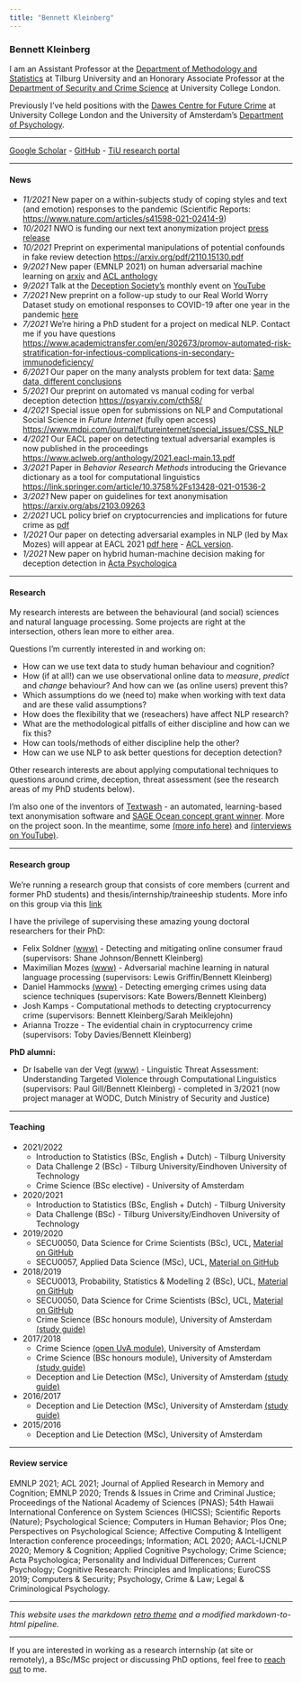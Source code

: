 ```yaml
---
title: "Bennett Kleinberg"
---
```


### Bennett Kleinberg

  I am an Assistant Professor at the [Department of Methodology and Statistics](https://www.tilburguniversity.edu/about/schools/socialsciences/organization/departments/methodology-statistics) at Tilburg University and an Honorary Associate Professor at the [Department of Security and Crime Science](http://www.ucl.ac.uk/jill-dando-institute) at University College London.

  Previously I've held positions with the [Dawes Centre for Future Crime](http://www.ucl.ac.uk/jill-dando-institute/dawes-future-crime) at University College London and the University of Amsterdam's [Department of Psychology](https://www.uva.nl/en/about-the-uva/organisation/faculties/faculty-of-social-and-behavioural-sciences/disciplines/psychology/psychology.html).

  ---

  [Google Scholar](https://scholar.google.nl/citations?user=Ms2d7OsAAAAJ&hl=en) - [GitHub](https://github.com/ben-aaron188) - [TiU research portal](https://research.tilburguniversity.edu/en/persons/bennett-kleinberg/network/)

  <!-- - [publications](./sub/publications.html) - [talks](./sub/talks.html) - [media coverage](./sub/media.html) -->


  ---

#### News

  - _11/2021_ New paper on a within-subjects study of coping styles and text (and emotion) responses to the pandemic (Scientific Reports: [https://www.nature.com/articles/s41598-021-02414-9](https://www.nature.com/articles/s41598-021-02414-9))
  - _10/2021_ NWO is funding our next text anonymization project [press release](https://www.tilburguniversity.edu/current/news/more-news/nwo-subsidizes-three-open-science-research-projects)
  - _10/2021_ Preprint on experimental manipulations of potential confounds in fake review detection [https://arxiv.org/pdf/2110.15130.pdf](https://arxiv.org/pdf/2110.15130.pdf)
  - _9/2021_ New paper (EMNLP 2021) on human adversarial machine learning on [arxiv](https://arxiv.org/pdf/2109.04385.pdf) and [ACL anthology](https://aclanthology.org/2021.emnlp-main.651/)
  - _9/2021_ Talk at the [Deception Society's](https://deceptionresearchsociety.org/) monthly event on [YouTube](https://www.youtube.com/watch?v=TPk3At9qO0M)
  - _7/2021_ New preprint on a follow-up study to our Real World Worry Dataset study on emotional responses to COVID-19 after one year in the pandemic [here](https://arxiv.org/abs/2107.03466v2)
  - _7/2021_ We're hiring a PhD student for a project on medical NLP. Contact me if you have questions [https://www.academictransfer.com/en/302673/promov-automated-risk-stratification-for-infectious-complications-in-secondary-immunodeficiency/](https://www.academictransfer.com/en/302673/promov-automated-risk-stratification-for-infectious-complications-in-secondary-immunodeficiency/)
  - _6/2021_ Our paper on the many analysts problem for text data: [Same data, different conclusions](https://www.sciencedirect.com/science/article/pii/S0749597821000200)
  - _5/2021_ Our preprint on automated vs manual coding for verbal deception detection [https://psyarxiv.com/cth58/](https://psyarxiv.com/cth58/)
  - _4/2021_ Special issue open for submissions on NLP and Computational Social Science in _Future Internet_ (fully open access) [https://www.mdpi.com/journal/futureinternet/special_issues/CSS_NLP](https://www.mdpi.com/journal/futureinternet/special_issues/CSS_NLP)
  - _4/2021_ Our EACL paper on detecting textual adversarial examples is now published in the proceedings [https://www.aclweb.org/anthology/2021.eacl-main.13.pdf](https://www.aclweb.org/anthology/2021.eacl-main.13.pdf)
  - _3/2021_ Paper in _Behavior Research Methods_ introducing the Grievance dictionary as a tool for computational linguistics [https://link.springer.com/article/10.3758%2Fs13428-021-01536-2](https://link.springer.com/article/10.3758%2Fs13428-021-01536-2)
  - _3/2021_ New paper on guidelines for text anonymisation [https://arxiv.org/abs/2103.09263](https://arxiv.org/abs/2103.09263)
  - _2/2021_ UCL policy brief on cryptocurrencies and implications for future crime as [pdf](https://www.ucl.ac.uk/jill-dando-institute/sites/jill-dando-institute/files/ucl_cryptocurrencies_and_future_crime_policy_briefing_feb2021_compressed_1.pdf)
  - _1/2021_ Our paper on detecting adversarial examples in NLP (led by Max Mozes) will appear at EACL 2021 [pdf here](https://arxiv.org/pdf/2004.05887.pdf) - [ACL version](https://aclanthology.org/2021.eacl-main.13/).
  - _1/2021_ New paper on hybrid human-machine decision making for deception detection in [Acta Psychologica](https://www.sciencedirect.com/science/article/pii/S0001691820305746)
  <!--- - _11/2020_ Started new position at Tilburg University
  - _11/2020_ Our paper on gender differences in emotional responses to COVID-19 now [in SocInfo](https://link.springer.com/chapter/10.1007/978-3-030-60975-7_29) and as [pdf here](https://discovery.ucl.ac.uk/id/eprint/10116954/1/gender_covid_socinfo_finalrevision.pdf)
  - _9/2020_ - Paper (J of Comp Soc Science) on the change in linguistic change as a response to the Unite the Right event: [Online influence, offline violence](https://link.springer.com/article/10.1007/s42001-020-00080-x)
  - _9/2020_ - Tool for dictionary-based analysis of threatening language use - the GRIEVANCE dictionary: [https://arxiv.org/pdf/2009.04798.pdf](https://arxiv.org/pdf/2009.04798.pdf)
  - _9/2020_ - Paper on predicting author characteristics from abusive (vs neutral) language: [https://arxiv.org/pdf/2009.01126.pdf](https://arxiv.org/pdf/2009.01126.pdf)
   - _7/2020_ - Our paper on gender differences in emotional responses will appear at SocInfo 2020
  - _6/2020_ - Paper on experimental emotion manipulation for computational linguistics: [https://arxiv.org/abs/2006.08952](https://arxiv.org/abs/2006.08952)
  - _5/2020_ - Media coverage (in French) of our drill music work on [Ulyces](https://www.ulyces.co/denis-hadzovic/drill-uk-des-roulements-de-caisses-claires-et-des-meurtres-au-couteau/)
  - _5/2020_ - Media coverage of our COVID-19 study in [Daily Mail](https://www.dailymail.co.uk/sciencetech/article-8316235/Men-worry-economy-COVID-19-women-concerned-loved-ones.html) and [UCL News](https://www.ucl.ac.uk/news/2020/may/how-men-and-womens-anxieties-differ-over-covid-19)
  - _4/2020_ - Paper on gender differences in emotional responses to COVID-19: [http://arxiv.org/abs/2004.08202](http://arxiv.org/abs/2004.08202).
  - _4/2020_ - Media coverage of our drill music work in [Discover Magazine](https://www.discovermagazine.com/the-sciences/the-curious-case-of-drill-rap-and-its-link-to-violent-crime)
  - _4/2020_ - Paper on detecting adversarial examples in NLP (PhD work by M. Mozes): [http://arxiv.org/abs/2004.05887](http://arxiv.org/abs/2004.05887).
  - _4/2020_ - Follow-up paper on the drill rap - violence issue: [http://arxiv.org/abs/2004.04598](http://arxiv.org/abs/2004.04598).
  - _4/2020_ - New paper introducing a high-quality dataset on emotions around COVID-19: [http://arxiv.org/abs/2004.04225](http://arxiv.org/abs/2004.04225)
  - _3/2020_ - Paper on human-machine integrated deception detection: [http://arxiv.org/abs/2003.13316](http://arxiv.org/abs/2003.13316).
  - _2/2020_ - Paper on [the temporal evolution of a far-right forum](https://link.springer.com/article/10.1007/s42001-020-00064-x) in the Journal of Computational Social Science
  - _1/2020_ - Paper on using a [smartphone app for RT-based deception detection](https://www.collabra.org/article/10.1525/collabra.255/) in Collabra.
  - _1/2020_ - Paper on [human trafficking in online ads](https://link.springer.com/article/10.1007/s12117-019-09376-5) in Trends in Organized Crime. -->

  ---

#### Research



My research interests are between the behavioural (and social) sciences and natural language processing. Some projects are right at the intersection, others lean more to either area.


Questions I'm currently interested in and working on:

- How can we use text data to study human behaviour and cognition?
- How (if at all!) can we use observational online data to _measure_, _predict_ and _change_ behaviour? And how can we (as online users) prevent this?
- Which assumptions do we (need to) make when working with text data and are these valid assumptions?
- How does the flexibility that we (reseachers) have affect NLP research?
- What are the methodological pitfalls of either discipline and how can we fix this?
- How can tools/methods of either discipline help the other?
- How can we use NLP to ask better questions for deception detection?

Other research interests are about applying computational techniques to questions around crime, deception, threat assessment (see the research areas of my PhD students below).

I'm also one of the inventors of [Textwash](https://textwash.co.uk/) - an automated, learning-based text anonymisation software and [SAGE Ocean concept grant winner](https://uk.sagepub.com/en-gb/eur/press/sage-ocean-announces-text-wash-as-2019-concept-grant-winner). More on the project soon. In the meantime, some [(more info here)](https://ocean.sagepub.com/concept-grants) and [(interviews on YouTube)](https://www.youtube.com/watch?v=T9pRRn2DrMY).

---

#### Research group

  We're running a research group that consists of core members (current and former PhD students) and thesis/internship/traineeship students. More info on this group via this [link](https://bkleinberg.net/whatever_research/)

  I have the privilege of supervising these amazing young doctoral researchers for their PhD:

  - Felix Soldner [(www)](http://fsoldner.net/) - Detecting and mitigating online consumer fraud (supervisors: Shane Johnson/Bennett Kleinberg)
  - Maximilian Mozes [(www)](http://mmozes.net/) - Adversarial machine learning in natural language processing (supervisors: Lewis Griffin/Bennett Kleinberg)
  - Daniel Hammocks [(www)](https://danielhammocks.uk/) - Detecting emerging crimes using data science techniques (supervisors: Kate Bowers/Bennett Kleinberg)
  - Josh Kamps - Computational methods to detecting cryptocurrency crime (supervisors: Bennett Kleinberg/Sarah Meiklejohn)
  - Arianna Trozze - The evidential chain in cryptocurrency crime (supervisors: Toby Davies/Bennett Kleinberg)

**PhD alumni:**

- Dr Isabelle van der Vegt [(www)](http://isabellevdv.net/) - Linguistic Threat Assessment: Understanding Targeted Violence through Computational Linguistics (supervisors: Paul Gill/Bennett Kleinberg) - completed in 3/2021 (now project manager at WODC, Dutch Ministry of Security and Justice)


  <!-- A list of BSc + MSc + internship projects can be found [here](./sub/paststudentprojects.html). -->

---

#### Teaching

  - 2021/2022
      - Introduction to Statistics (BSc, English + Dutch) - Tilburg University
      - Data Challenge 2 (BSc) - Tilburg University/Eindhoven University of Technology
      - Crime Science (BSc elective) - University of Amsterdam
  - 2020/2021
      - Introduction to Statistics (BSc, English + Dutch) - Tilburg University
      - Data Challenge (BSc) - Tilburg University/Eindhoven University of Technology
  - 2019/2020
      - SECU0050, Data Science for Crime Scientists (BSc), UCL, [Material on GitHub](https://github.com/ben-aaron188/UCL_SECU0050)
      - SECU0057, Applied Data Science (MSc), UCL, [Material on GitHub](https://github.com/ben-aaron188/UCL_SECU0057)
  - 2018/2019
      - SECU0013, Probability, Statistics & Modelling 2 (BSc), UCL, [Material on GitHub](https://github.com/ben-aaron188/ucl_psm2_20182019)
      - SECU0050, Data Science for Crime Scientists (BSc), UCL, [Material on GitHub](https://github.com/ben-aaron188/ucl_aca_20182019)
      - Crime Science (BSc honours module), University of Amsterdam [(study guide)](https://www.uva.nl/en/programmes/honours-modules-iis/honoursmodule-crime-science/honoursmodule-crime-science.html?1549646204808)
  - 2017/2018
      - Crime Science [(open UvA module)](https://www.uva.nl/en/programmes/open-programmes-iis/crime-science/crime-science.html), University of Amsterdam
      - Crime Science (BSc honours module), University of Amsterdam [(study guide)](http://www.studiegids.uva.nl/xmlpages/page/2017-2018-en/search-course/course/40888)
      - Deception and Lie Detection (MSc), University of Amsterdam [(study guide)](http://www.studiegids.uva.nl/xmlpages/page/2017-2018-en/search-course/course/41168)
  - 2016/2017
      - Deception and Lie Detection (MSc), University of Amsterdam [(study guide)](http://www.studiegids.uva.nl/xmlpages/page/2016-2017-en/search-course/course/28244)
  - 2015/2016
      - Deception and Lie Detection (MSc), University of Amsterdam

---

  <!--
  ## Software
  - NETANOS - Named entity-based text anonymization for open science
      - Anonymises bunches of text files by removing identifiable information
      - de-identifies numbers, persons, locations, places, pronouns, dates and times
      - Developed with [Maximilian Mozes](http://www.mmozes.net/) and [Bruno Verschuere](http://www.uva.nl/profiel/v/e/b.j.verschuere/b.j.verschuere.html)
      - Available on [npm](https://www.npmjs.com/package/netanos), source code [on GitHub](https://github.com/ben-aaron188/netanos)
      - Published paper in [JOSS](http://joss.theoj.org/papers/cd40892f7ea198aded1bc90ba33c6655) and experimental validation on [OSF servers](https://osf.io/w9nhb/)
      - Accessible interface version lives on [netanos.io](http://netanos.io/)
  - Naive context sentiment analysis
      -  Performs sentiment analysis that handles valence shifters (e.g., "really", "not", "hardly", "but") on non-punctuated or poorly punctuated data
      -  Code lives [on GitHub](https://github.com/ben-aaron188/naive_context_sentiment)
      -  Specific use cases:
          - data that are not punctuated at all (e.g., auto-generated YouTube transcripts)
          - data that are badly punctuated (e.g., data from blogs where punctuation is not necessarily a given)
          - very brief text data: Twitter data, for example, even if properly annotated for sentence-boundary-disambiguation, would return one or two sentiment values with other sentiment extraction packages
     - Contributors: [Maximilian Mozes](http://www.mmozes.net/) and Isabelle van der Vegt
   -->

#### Review service

  EMNLP 2021; ACL 2021; Journal of Applied Research in Memory and Cognition; EMNLP 2020; Trends & Issues in Crime and Criminal Justice; Proceedings of the National Academy of Sciences (PNAS); 54th Hawaii International Conference on System Sciences (HICSS); Scientific Reports (Nature); Psychological Science; Computers in Human Behavior; Plos One; Perspectives on Psychological Science; Affective Computing & Intelligent Interaction conference proceedings; Information; ACL 2020; AACL-IJCNLP 2020; Memory & Cognition; Applied Cognitive Psychology;  Crime Science; Acta Psychologica; Personality and Individual Differences; Current Psychology; Cognitive Research: Principles and Implications; EuroCSS 2019; Computers & Security; Psychology, Crime & Law; Legal & Criminological Psychology.

---

_This website uses the markdown [retro theme](https://github.com/markdowncss/retro) and a modified markdown-to-html pipeline._

---

  If you are interested in working as a research internship (at site or remotely), a BSc/MSc project or discussing PhD options, feel free to [reach out](./sub/contact.html) to me.